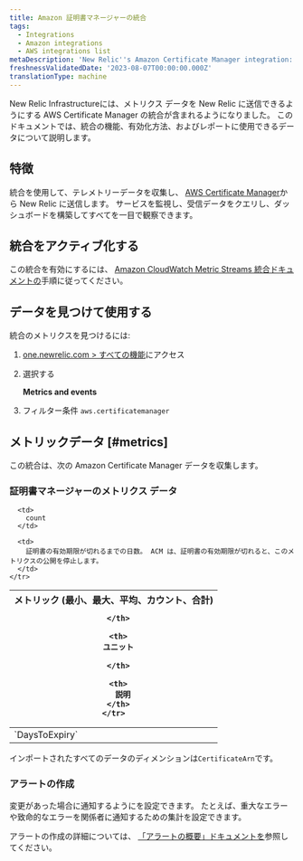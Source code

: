 ```yaml
---
title: Amazon 証明書マネージャーの統合
tags:
  - Integrations
  - Amazon integrations
  - AWS integrations list
metaDescription: 'New Relic''s Amazon Certificate Manager integration: what data it reports and how to enable it.'
freshnessValidatedDate: '2023-08-07T00:00:00.000Z'
translationType: machine
---
```


New Relic Infrastructureには、メトリクス データを New Relic に送信できるようにする AWS Certificate Manager の統合が含まれるようになりました。 このドキュメントでは、統合の機能、有効化方法、およびレポートに使用できるデータについて説明します。

## 特徴

統合を使用して、テレメトリーデータを収集し、 [AWS Certificate Manager](https://aws.amazon.com/certificate-manager/)から New Relic に送信します。 サービスを監視し、受信データをクエリし、ダッシュボードを構築してすべてを一目で観察できます。

## 統合をアクティブ化する

この統合を有効にするには、 [Amazon CloudWatch Metric Streams 統合ドキュメントの](/docs/infrastructure/amazon-integrations/connect/aws-metric-stream-setup/)手順に従ってください。

## データを見つけて使用する

統合のメトリクスを見つけるには:

1. [one.newrelic.com > すべての機能](https://one.newrelic.com/all-capabilities)にアクセス

2. 選択する

   <DNT>**Metrics and events**</DNT>

3. フィルター条件 `aws.certificatemanager`

## メトリックデータ [#metrics]

この統合は、次の Amazon Certificate Manager データを収集します。

### 証明書マネージャーのメトリクス データ

<table>
  <thead>
    <tr>
      <th style={{ width: "200px" }}>
        メトリック (最小、最大、平均、カウント、合計)  

      </th>

      <th>
        ユニット  

      </th>

      <th>
        説明
      </th>
    </tr>
  </thead>

  <tbody>
    <tr>
      <td>
        `DaysToExpiry`
      </td>

      <td>
        count
      </td>

      <td>
        証明書の有効期限が切れるまでの日数。 ACM は、証明書の有効期限が切れると、このメトリクスの公開を停止します。
      </td>
    </tr>
  </tbody>
</table>

インポートされたすべてのデータのディメンションは`CertificateArn`です。

### アラートの作成

変更があった場合に通知するように<InlinePopover type="alerts"/>を設定できます。 たとえば、重大なエラーや致命的なエラーを関係者に通知するための集計を設定できます。

アラートの作成の詳細については、 [「アラートの概要」ドキュメントを](/docs/alerts-applied-intelligence/new-relic-alerts/learn-alerts/introduction-alerts/)参照してください。
